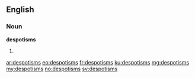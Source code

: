 ==English==

===Noun===
'''despotisms'''
# {{plural of|despotism}}

[[ar:despotisms]]
[[eo:despotisms]]
[[fr:despotisms]]
[[ku:despotisms]]
[[mg:despotisms]]
[[my:despotisms]]
[[no:despotisms]]
[[sv:despotisms]]